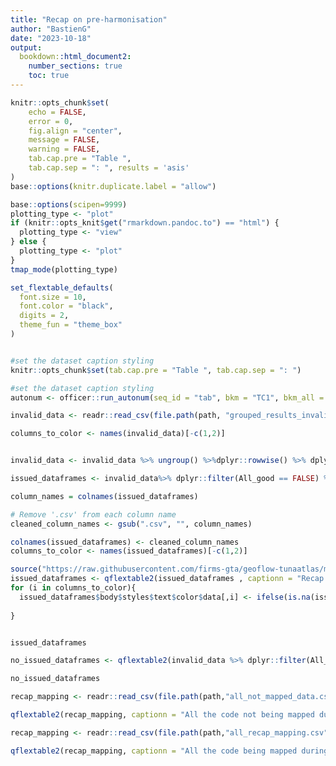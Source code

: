```yaml
---
title: "Recap on pre-harmonisation"
author: "BastienG"
date: "2023-10-18"
output:
  bookdown::html_document2:
    number_sections: true
    toc: true
---
```




```r

knitr::opts_chunk$set(
	echo = FALSE,
	error = 0,
	fig.align = "center",
	message = FALSE,
	warning = FALSE,
	tab.cap.pre = "Table ",
	tab.cap.sep = ": ", results = 'asis'
)
base::options(knitr.duplicate.label = "allow")
```


```r

base::options(scipen=9999)
plotting_type <- "plot" 
if (knitr::opts_knit$get("rmarkdown.pandoc.to") == "html") {
  plotting_type <- "view"
} else {
  plotting_type <- "plot"
}
tmap_mode(plotting_type)

```


```r

set_flextable_defaults(
  font.size = 10,
  font.color = "black",
  digits = 2,
  theme_fun = "theme_box"
)


#set the dataset caption styling
knitr::opts_chunk$set(tab.cap.pre = "Table ", tab.cap.sep = ": ")

#set the dataset caption styling
autonum <- officer::run_autonum(seq_id = "tab", bkm = "TC1", bkm_all = TRUE) # number the table, bkm (bookmark) is important as the cross-referencing is done using the bookmark


```



```r

invalid_data <- readr::read_csv(file.path(path, "grouped_results_invalid_data.csv")) %>%ungroup() %>% arrange(tRFMO)%>%  distinct()

columns_to_color <- names(invalid_data)[-c(1,2)]


invalid_data <- invalid_data %>% ungroup() %>%dplyr::rowwise() %>% dplyr::mutate(All_good = ifelse(sum(across(columns_to_color)) ==0, TRUE, FALSE)) %>% arrange(All_good, tRFMO) %>% group_by(All_good, tRFMO)

issued_dataframes <- invalid_data%>% dplyr::filter(All_good == FALSE) %>% dplyr::select(-All_good)

column_names = colnames(issued_dataframes)

# Remove '.csv' from each column name
cleaned_column_names <- gsub(".csv", "", column_names)

colnames(issued_dataframes) <- cleaned_column_names
columns_to_color <- names(issued_dataframes)[-c(1,2)]


```

```r

source("https://raw.githubusercontent.com/firms-gta/geoflow-tunaatlas/master/Analysis_markdown/functions/Functions_markdown.R")
issued_dataframes <- qflextable2(issued_dataframes , captionn = "Recap of the issues with each dataframe", grouped_data = c( "tRFMO"))
for (i in columns_to_color){
  issued_dataframes$body$styles$text$color$data[,i] <- ifelse(is.na(issued_dataframes$body$dataset[,i]), "blue", ifelse(issued_dataframes$body$dataset[,i], "red", "green"))
  
}



```


```r

issued_dataframes

```

```r

no_issued_dataframes <- qflextable2(invalid_data %>% dplyr::filter(All_good == TRUE) %>% dplyr::select(c(tRFMO,Entity)), captionn = "Dataframes without known issues", grouped_data = c( "tRFMO"))


```


```r

no_issued_dataframes

```





```r

recap_mapping <- readr::read_csv(file.path(path,"all_not_mapped_data.csv")) %>%ungroup() %>% arrange(source_authority) %>% distinct() %>% arrange(Dimension)

```


```r

qflextable2(recap_mapping, captionn = "All the code not being mapped during the pre-harmonisation", grouped_data = c("source_authority", "Dimension"))

```



```r

recap_mapping <- readr::read_csv(file.path(path,"all_recap_mapping.csv")) %>%ungroup() %>% arrange(source_authority)%>% dplyr::select(-Entity)  %>% filter(src_code != trg_code) %>% distinct()

```


```r

qflextable2(recap_mapping, captionn = "All the code being mapped during the pre-harmonisation (not displayed if identical)", grouped_data = c("source_authority", "src_codingsystem"))

```
